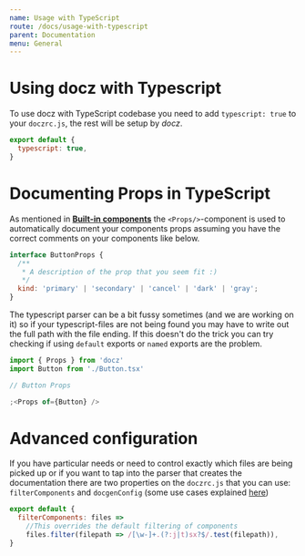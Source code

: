 ```yaml
---
name: Usage with TypeScript
route: /docs/usage-with-typescript
parent: Documentation
menu: General
---
```


# Using docz with Typescript

To use docz with TypeScript codebase you need to add `typescript: true` to your `doczrc.js`, the rest will be setup by _docz_.

```js
export default {
  typescript: true,
}
```

# Documenting Props in TypeScript

As mentioned in [**Built-in components**](/docs/built-in-components) the `<Props/>`-component is used to automatically document your components props assuming you have the correct comments on your components like below.

```js
interface ButtonProps {
  /**
   * A description of the prop that you seem fit :)
   */
  kind: 'primary' | 'secondary' | 'cancel' | 'dark' | 'gray';
}
```

The typescript parser can be a bit fussy sometimes (and we are working on it) so if your typescript-files are not being found you may have to write out the full path with the file ending. If this doesn't do the trick you can try checking if using `default` exports or `named` exports are the problem.

```js
import { Props } from 'docz'
import Button from './Button.tsx'

// Button Props

;<Props of={Button} />
```

# Advanced configuration

If you have particular needs or need to control exactly which files are being picked up or if you want to tap into the parser that creates the documentation there are two properties on the `doczrc.js` that you can use: `filterComponents` and `docgenConfig` (some use cases explained [here](https://github.com/doczjs/docz/issues/827))

```js
export default {
  filterComponents: files =>
    //This overrides the default filtering of components
    files.filter(filepath => /[\w-]+.(?:j|t)sx?$/.test(filepath)),
}
```
